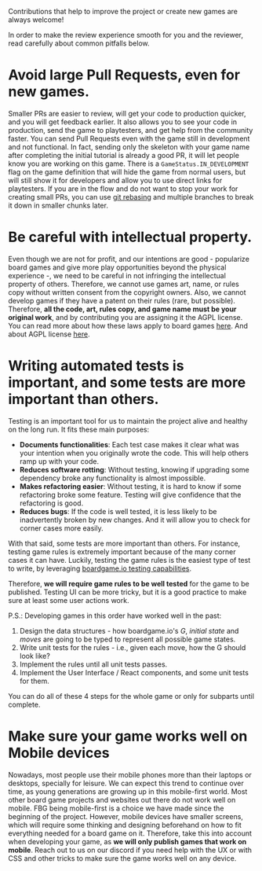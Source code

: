 
<Meta title="Documentation/Contributing" />

Contributions that help to improve the project or create new games are always welcome!

In order to make the review experience smooth for you and the reviewer, read carefully about common pitfalls below.

# Avoid large Pull Requests, even for new games.

Smaller PRs are easier to review, will get your code to production quicker, and you will get feedback earlier. It also allows you to see your code in production, send the game to playtesters, and get help from the community faster.
You can send Pull Requests even with the game still in development and not functional. In fact, sending only the skeleton with your game name after completing the initial tutorial is already a good PR, it will let people know you are working on this game. 
There is a `GameStatus.IN_DEVELOPMENT` flag on the game definition that will hide the game from normal users, but will still show it for developers and allow you to use direct links for playtesters.
If you are in the flow and do not want to stop your work for creating small PRs, you can use [git rebasing](https://stackoverflow.com/questions/6217156/break-a-previous-commit-into-multiple-commits) and multiple branches to break it down in smaller chunks later.

# Be careful with intellectual property.

Even though we are not for profit, and our intentions are good - popularize board games and give more play opportunities beyond the physical experience -, we need to be careful in not infringing the intellectual property of others.
Therefore, we cannot use games art, name, or rules copy without written consent from the copyright owners. Also, we cannot develop games if they have a patent on their rules (rare, but possible).
Therefore, **all the code, art, rules copy, and game name must be your original work**, and by contributing you are assigning it the AGPL license.
You can read more about how these laws apply to board games [here](https://www.americanbar.org/groups/intellectual_property_law/publications/landslide/2014-15/march-april/not-playing-around-board-games-intellectual-property-law/). And about AGPL license [here](https://tldrlegal.com/license/gnu-affero-general-public-license-v3-(agpl-3.0)).

# Writing automated tests is important, and some tests are more important than others.

Testing is an important tool for us to maintain the project alive and healthy on the long run. It fits these main purposes:

- **Documents functionalities**: Each test case makes it clear what was your intention when you originally wrote the code. This will help others ramp up with your code.
- **Reduces software rotting**: Without testing, knowing if upgrading some dependency broke any functionality is almost impossible.
- **Makes refactoring easier**: Without testing, it is hard to know if some refactoring broke some feature. Testing will give confidence that the refactoring is good.
- **Reduces bugs**: If the code is well tested, it is less likely to be inadvertently broken by new changes. And it will allow you to check for corner cases more easily.

With that said, some tests are more important than others. For instance, testing game rules is extremely important because of the many corner cases it can have.
Luckily, testing the game rules is the easiest type of test to write, by leveraging [boardgame.io testing capabilities](https://boardgame.io/documentation/#/testing?id=testing-strategies).

Therefore, **we will require game rules to be well tested** for the game to be published. Testing UI can be more tricky, but it is a good practice to make sure at least some user actions work.

P.S.: Developing games in this order have worked well in the past:
1. Design the data structures - how boardgame.io's *G*, *initial state* and *moves* are going to be typed to represent all possible game states.
2. Write unit tests for the rules - i.e., given each move, how the G should look like?
3. Implement the rules until all unit tests passes.
4. Implement the User Interface / React components, and some unit tests for them.

You can do all of these 4 steps for the whole game or only for subparts until complete.

# Make sure your game works well on Mobile devices

Nowadays, most people use their mobile phones more than their laptops or desktops, specially for leisure.
We can expect this trend to continue over time, as young generations are growing up in this mobile-first world.
Most other board game projects and websites out there do not work well on mobile. FBG being mobile-first is a choice we have made since the beginning of the project.
However, mobile devices have smaller screens, which will require some thinking and designing beforehand on how to fit everything needed for a board game on it.
Therefore, take this into account when developing your game, as **we will only publish games that work on mobile**.
Reach out to us on our discord if you need help with the UX or with CSS and other tricks to make sure the game works well on any device.